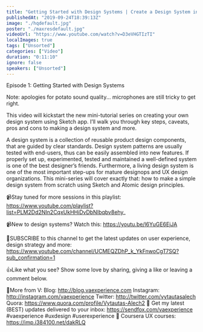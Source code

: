 ```yaml
---
title: "Getting Started with Design Systems | Create a Design System in Sketch, Ep1"
publishedAt: "2019-09-24T18:39:13Z"
image: "./hqdefault.jpg"
poster: "./maxresdefault.jpg"
videoUrl: "https://www.youtube.com/watch?v=D3eVHGTIzTI"
localImages: true
tags: ["Unsorted"]
categories: ["Video"]
duration: "0:11:10"
ignore: false
speakers: ["Unsorted"]
---
```


Episode 1: Getting Started with Design Systems

Note: apologies for potato sound quality... microphones are still tricky to get right.

This video will kickstart the new mini-tutorial series on creating your own design system using Sketch app. I’ll walk you through key steps, caveats, pros and cons to making a design system and more.

A design system is a collection of reusable product design components, that are guided by clear standards. Design system patterns are usually tested with end-users, thus can be easily assembled into new features. If properly set up, experimented, tested and maintained a well-defined system is one of the best designer’s friends. Furthermore, a living design system is one of the most important step-ups for mature designops and UX design organizations. This mini-series will cover exactly that: how to make a simple design system from scratch using Sketch and Atomic design principles.

📹Stay tuned for more sessions in this playlist:
https://www.youtube.com/playlist?list=PLM2Dd2NIn2CqxUkHHiDvDbNIbqbv8ehy_

📹New to design systems? Watch this: https://youtu.be/l6YuGE6EjJA

🙌SUBSCRIBE to this channel to get the latest updates on user experience, design strategy and more: https://www.youtube.com/channel/UCMEQZDhP_k_YkFnwoCgT7SQ?sub_confirmation=1

👍Like what you see? Show some love by sharing, giving a like or leaving a comment below.

👨More from V:
Blog: http://blog.vaexperience.com
Instagram: http://instagram.com/vaexperience
Twitter: http://twitter.com/vytautasalech
Quora: https://www.quora.com/profile/Vytautas-Alech2 📩 Get my latest (BEST) updates delivered to your inbox: https://sendfox.com/vaexperience
#vaexperience #uxdesign #userexperience 🎒 Coursera UX courses: https://imp.i384100.net/dakRLQ
